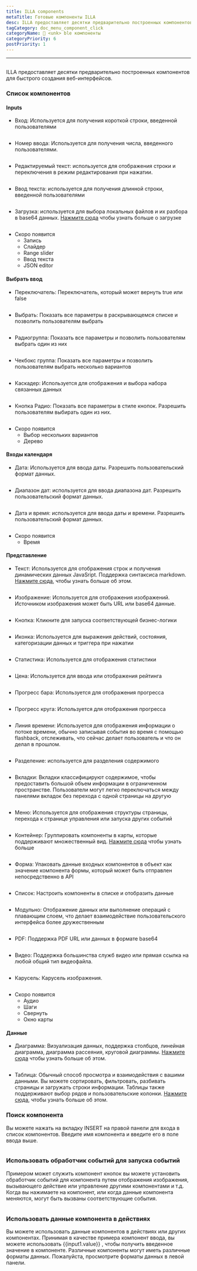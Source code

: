 ```yaml
---
title: ILLA components
metaTitle: Готовые компоненты ILLA
desc: ILLA предоставляет десятки предварительно построенных компонентов для быстрого создания веб-интерфейсов фронт-энда
tagCategory: doc_menu_component_click
categoryName: 🧬 <unk> ble компоненты
categoryPriority: 6
postPriority: 1
---
```


* * *

## <h2 hidden>ILLA components</h2>

ILLA предоставляет десятки предварительно построенных компонентов для быстрого создания веб-интерфейсов.

### Список компонентов

#### Inputs

-   Вход: Используется для получения короткой строки, введенной пользователями

<img
  src='https://cdn.illacloud.com/official-website/img/docs/assemble/illa_components.png'
  alt=""
/>

-   Номер ввода: Используется для получения числа, введенного пользователями.

<img
  src='https://cdn.illacloud.com/official-website/img/docs/assemble/illa_components(1).png'
  alt=""
/>

-   Редактируемый текст: используется для отображения строки и переключения в режим редактирования при нажатии.

<img
  src='https://cdn.illacloud.com/official-website/img/docs/assemble/illa_components(2).png'
  alt=""
/>

-   Ввод текста: используется для получения длинной строки, введенной пользователями

<img
  src='https://cdn.illacloud.com/official-website/img/docs/assemble/illa_components(3).png'
  alt=""
/>

-   Загрузка: используется для выбора локальных файлов и их разбора в base64 данных. [Нажмите сюда]([https://www.illacloud.com/en-US/docs/upload](https://www.illacloud.com/en-US/docs/upload)) чтобы узнать больше о загрузке

<img
  src='https://cdn.illacloud.com/official-website/img/docs/assemble/illa_components(4).png'
  alt=""
/>

-   Скоро появится
    -   Запись
    -   Слайдер
    -   Range slider
    -   Ввод текста
    -   JSON editor

#### Выбрать ввод

-   Переключатель: Переключатель, который может вернуть true или false

<img
  src='https://cdn.illacloud.com/official-website/img/docs/assemble/illa_components(5).png'
  alt=""
/>

-   Выбрать: Показать все параметры в раскрывающемся списке и позволить пользователям выбрать

<img
  src='https://cdn.illacloud.com/official-website/img/docs/assemble/illa_components(6).png'
  alt=""
/>

-   Радиогруппа: Показать все параметры и позволить пользователям выбрать один из них

<img
  src='https://cdn.illacloud.com/official-website/img/docs/assemble/illa_components(7).png'
  alt=""
/>

-   Чекбокс группа: Показать все параметры и позволить пользователям выбрать несколько вариантов

<img
  src='https://cdn.illacloud.com/official-website/img/docs/assemble/illa_components(8).png'
  alt=""
/>

-   Каскадер: Используется для отображения и выбора набора связанных данных

<img
  src='https://cdn.illacloud.com/official-website/img/docs/assemble/illa_components(9).png'
  alt=""
/>

-   Кнопка Радио: Показать все параметры в стиле кнопок. Разрешить пользователям выбирать один из них.

<img
  src='https://cdn.illacloud.com/official-website/img/docs/assemble/illa_components(10).png'
  alt=""
/>

-   Скоро появится
    -   Выбор нескольких вариантов
    -   Дерево

#### Входы календаря

-   Дата: Используется для ввода даты. Разрешить пользовательский формат данных.

<img
  src='https://cdn.illacloud.com/official-website/img/docs/assemble/illa_components(11).png'
  alt=""
/>

-   Диапазон дат: используется для ввода диапазона дат. Разрешить пользовательский формат данных.

<img
  src='https://cdn.illacloud.com/official-website/img/docs/assemble/illa_components(12).png'
  alt=""
/>

-   Дата и время: используется для ввода даты и времени. Разрешить пользовательский формат данных.

<img
  src='https://cdn.illacloud.com/official-website/img/docs/assemble/illa_components(13).png'
  alt=""
/>

-   Скоро появится
    -   Время

#### Представление

-   Текст: Используется для отображения строк и получения динамических данных JavaSript. Поддержка синтаксиса markdown. [Нажмите сюда]([https://www.illacloud.com/en-US/docs/text](https://www.illacloud.com/en-US/docs/text)), чтобы узнать больше об этом.

<img
  src='https://cdn.illacloud.com/official-website/img/docs/assemble/illa_components(14).png'
  alt=""
/>

-   Изображение: Используется для отображения изображений. Источником изображения может быть URL или base64 данные.

<img
  src='https://cdn.illacloud.com/official-website/img/docs/assemble/illa_components(15).png'
  alt=""
/>

-   Кнопка: Кликните для запуска соответствующей бизнес-логики

<img
  src='https://cdn.illacloud.com/official-website/img/docs/assemble/illa_components(16).png'
  alt=""
/>

-   Иконка: Используется для выражения действий, состояния, категоризации данных и триггера при нажатии

<img
  src='https://cdn.illacloud.com/official-website/img/docs/assemble/illa_components(17).png'
  alt=""
/>

-   Статистика: Используется для отображения статистики

<img
  src='https://cdn.illacloud.com/official-website/img/docs/assemble/illa_components(18).png'
  alt=""
/>

-   Цена: Используется для ввода или отображения рейтинга

<img
  src='https://cdn.illacloud.com/official-website/img/docs/assemble/illa_components(19).png'
  alt=""
/>

-   Прогресс бара: Используется для отображения прогресса

<img
  src='https://cdn.illacloud.com/official-website/img/docs/assemble/illa_components(20).png'
  alt=""
/>

-   Прогресс круга: Используется для отображения прогресса

<img
  src='https://cdn.illacloud.com/official-website/img/docs/assemble/illa_components(21).png'
  alt=""
/>

-   Линия времени: Используется для отображения информации о потоке времени, обычно записывая события во время с помощью flashback, отслеживать, что сейчас делает пользователь и что он делал в прошлом.

<img
  src='https://cdn.illacloud.com/official-website/img/docs/assemble/illa_components(22).png'
  alt=""
/>

-   Разделение: используется для разделения содержимого

<img
  src='https://cdn.illacloud.com/official-website/img/docs/assemble/illa_components(23).png'
  alt=""
/>

-   Вкладки: Вкладки классифицируют содержимое, чтобы предоставить большой объем информации в ограниченном пространстве. Пользователи могут легко переключаться между панелями вкладок без перехода с одной страницы на другую

<img
  src='https://cdn.illacloud.com/official-website/img/docs/assemble/illa_components(24).png'
  alt=""
/>

-   Меню: Используется для отображения структуры страницы, перехода к странице управления или запуска других событий

<img
  src='https://cdn.illacloud.com/official-website/img/docs/assemble/illa_components(25).png'
  alt=""
/>

-   Контейнер: Группировать компоненты в карты, которые поддерживают множественный вид. [Нажмите сюда]([https://www.illacloud.com/en-US/docs/container](https://www.illacloud.com/en-US/docs/container)) чтобы узнать больше

<img
  src='https://cdn.illacloud.com/official-website/img/docs/assemble/illa_components(26).png'
  alt=""
/>

-   Форма: Упаковать данные входных компонентов в объект как значение компонента формы, который может быть отправлен непосредственно в API

<img
  src='https://cdn.illacloud.com/official-website/img/docs/assemble/illa_components(27).png'
  alt=""
/>

-   Список: Настроить компоненты в списке и отобразить данные

<img
  src='https://cdn.illacloud.com/official-website/img/docs/assemble/illa_components(28).png'
  alt=""
/>

-   Модульно: Отображение данных или выполнение операций с плавающим слоем, что делает взаимодействие пользовательского интерфейса более дружественным

<img
  src='https://cdn.illacloud.com/official-website/img/docs/assemble/illa_components(29).png'
  alt=""
/>

-   PDF: Поддержка PDF URL или данных в формате base64

<img
  src='https://cdn.illacloud.com/official-website/img/docs/assemble/illa_components(30).png'
  alt=""
/>

-   Видео: Поддержка большинства служб видео или прямая ссылка на любой общий тип видеофайла.

<img
  src='https://cdn.illacloud.com/official-website/img/docs/assemble/illa_components(31).png'
  alt=""
/>

-   Карусель: Карусель изображения.

<img
  src='https://cdn.illacloud.com/official-website/img/docs/assemble/illa_components(32).png'
  alt=""
/>

-   Скоро появится
    -   Аудио
    -   Шаги
    -   Свернуть
    -   Окно карты

#### Данные

-   Диаграмма: Визуализация данных, поддержка столбцов, линейная диаграмма, диаграмма рассеяния, круговой диаграммы. [Нажмите сюда]([https://www.illacloud.com/en-US/docs/chart](https://www.illacloud.com/en-US/docs/chart)) чтобы узнать больше об этом.

<img
  src='https://cdn.illacloud.com/official-website/img/docs/assemble/illa_components(33).png'
  alt=""
/>

-   Таблица: Обычный способ просмотра и взаимодействия с вашими данными. Вы можете сортировать, фильтровать, разбивать страницы и загружать строки информации. Таблицы также поддерживают выбор рядов и пользовательские колонки. [Нажмите сюда]([https://www.illacloud.com/en-US/docs/table](https://www.illacloud.com/en-US/docs/table)), чтобы узнать больше об этом.

### Поиск компонента

Вы можете нажать на вкладку INSERT на правой панели для входа в список компонентов. Введите имя компонента и введите его в поле ввода выше.

<img
  src='https://cdn.illacloud.com/official-website/img/docs/assemble/illa_components(34).png'
  alt=""
/>

### Использовать обработчик событий для запуска событий

Примером может служить компонент кнопок вы можете установить обработчик событий для компонента путем отображения изображения, вызывающего действие или управление другими компонентами и т.д. Когда вы нажимаете на компонент, или когда данные компонента меняются, могут быть вызваны соответствующие события.

<img
  src='https://cdn.illacloud.com/official-website/img/docs/assemble/illa_components(35).png'
  alt=""
/>

### Использовать данные компонента в действиях

Вы можете использовать данные компонентов в действиях или других компонентах. Принимая в качестве примера компонент ввода, вы можете использовать {{input1.value}} , чтобы получить введенное значение в компоненте. Различные компоненты могут иметь различные форматы данных. Пожалуйста, просмотрите форматы данных в левой панели.

<img
  src='https://cdn.illacloud.com/official-website/img/docs/assemble/illa_components(36).png'
  alt=""
/>
